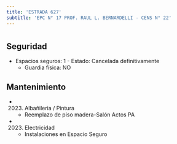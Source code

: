 ```yaml
---
title: 'ESTRADA 627'
subtitle: 'EPC N° 17 PROF. RAUL L. BERNARDELLI - CENS N° 22'
---
```


#


## Seguridad

*  Espacios seguros: 1 - Estado: Cancelada definitivamente 
    + Guardia física: NO





## Mantenimiento

*  (2023) Albañileria / Pintura 
    + Reemplazo de piso madera-Salón Actos PA

*  (2023) Electricidad 
    + Instalaciones en Espacio Seguro



